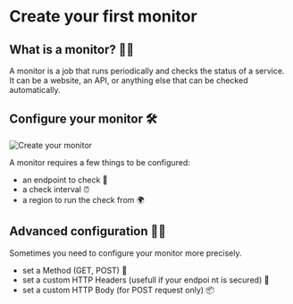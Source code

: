 # Create your first monitor

## What is a monitor? 🧑‍🏫

A monitor is a job that runs periodically and checks the status of a service. It
can be a website, an API, or anything else that can be checked automatically.

## Configure your monitor 🛠

![Create your monitor](/img/monitor/monitor.png)

A monitor requires a few things to be configured:

- an endpoint to check 🔗
- a check interval ⏰
- a region to run the check from 🌍

## Advanced configuration 🧙‍♂️

Sometimes you need to configure your monitor more precisely.

- set a Method (GET, POST) 🧭
- set a custom HTTP Headers (usefull if your endpoi nt is secured) 🔑
- set a custom HTTP Body (for POST request only) 📦
